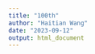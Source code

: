 ```yaml
---
title: "100th"
author: "Haitian Wang"
date: "2023-09-12"
output: html_document
---
```


```r

```

